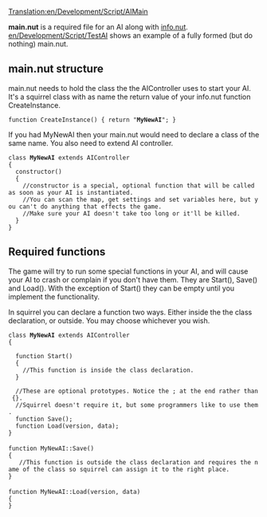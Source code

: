 [[Translation:en/Development/Script/AIMain]]
{{en/Development/Script/Navigation}}

'''main.nut''' is a required file for an AI along with [[en/Development/Script/AIInfo|info.nut]]. [[en/Development/Script/TestAI]] shows an example of a fully formed (but do nothing) main.nut.

==main.nut structure==
main.nut needs to hold the class the the AIController uses to start your AI. It's a squirrel class with as name the return value of your info.nut function CreateInstance.

 function CreateInstance() { return "'''MyNewAI'''"; }


If you had MyNewAI then your main.nut would need to declare a class of the same name. You also need to extend AI controller.

 class '''MyNewAI''' extends AIController
 { 
   constructor()
   {
     //constructor is a special, optional function that will be called as soon as your AI is instantiated.
     //You can scan the map, get settings and set variables here, but you can't do anything that effects the game.
     //Make sure your AI doesn't take too long or it'll be killed.
   }
 }

==Required functions==
The game will try to run some special functions in your AI, and will cause your AI to crash or complain if you don't have them. They are Start(), Save() and Load(). With the exception of Start() they can be empty until you implement the functionality.

In squirrel you can declare a function two ways. Either inside the the class declaration, or outside. You may choose whichever you wish.

 class '''MyNewAI''' extends AIController
 {
   
   function Start()
   {
     //This function is inside the class declaration.
   }
    
   //These are optional prototypes. Notice the ; at the end rather than {}.
   //Squirrel doesn't require it, but some programmers like to use them.
   function Save();
   function Load(version, data);
 }
 
 function MyNewAI::Save()
 {
    //This function is outside the class declaration and requires the name of the class so squirrel can assign it to the right place.
 }
 
 function MyNewAI::Load(version, data)
 {
 }